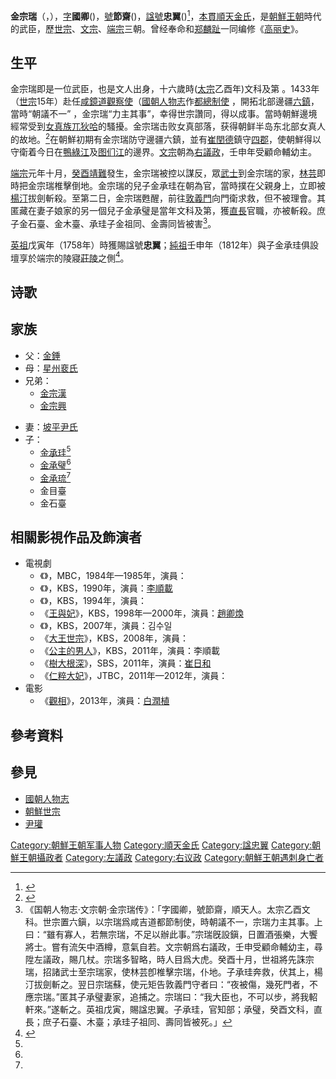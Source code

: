 {{noteTA
|1=zh:觀相; zh-tw:觀相大師：滅王風暴; zh-hk:觀相; zh-cn:观相;
}}
{{Infobox Korean name|
hangul=김종서|
hanja=金宗瑞|
rr=Kim Jongseo|
mr=Kim Chongsŏ|
}}
'''金宗瑞'''（{{lang|ko|'''김종서'''}}，{{bd|1383年||1453年|11月10日|catIdx=K金宗瑞}}），[[表字|字]]'''國卿'''({{lang|ko|국경}})，[[號|號]]'''節齋'''({{lang|ko|절제}})，[[諡號|諡號]]'''忠翼'''({{lang|ko|충익}})<ref>{{Cite web |url=http://yoksa.aks.ac.kr/jsp/aa/VolView.jsp?mode=&page=&fcs=&fcsd=&cf=&cd=&gb=&aa10up=&aa10no=kh2_je_a_vsu_B9C%5E2_001%20&aa15no=001&aa20no=B9C%5E2_001_0270&gnd1=&gnd2=&keywords=%E5%AE%97%E7%91%9E |title=端宗朝: 金宗瑞 |accessdate=2020-09-20 |archive-date=2019-07-01 |archive-url=https://web.archive.org/web/20190701033304/http://yoksa.aks.ac.kr/jsp/aa/VolView.jsp?mode=&page=&fcs=&fcsd=&cf=&cd=&gb=&aa10up=&aa10no=kh2_je_a_vsu_B9C%5E2_001%20&aa15no=001&aa20no=B9C%5E2_001_0270&gnd1=&gnd2=&keywords=%E5%AE%97%E7%91%9E |dead-url=no }}</ref>，[[本貫|本貫]][[順天金氏|順天金氏]]，是[[朝鮮王朝|朝鮮王朝]]時代的武臣，歷[[朝鮮世宗|世宗]]、[[朝鮮文宗|文宗]]、[[朝鮮端宗|端宗]]三朝。曾经奉命和[[郑麟趾|郑麟趾]]一同编修《[[高丽史|高丽史]]》。

== 生平 ==
金宗瑞即是一位武臣，也是文人出身，十六歲時([[朝鮮太宗|太宗]]乙酉年)文科及第 。1433年（[[朝鮮世宗|世宗]]15年）赴任[[咸鏡道|咸鏡道]][[觀察使|觀察使]]（[[國朝人物志|國朝人物志]]作[[都總制使|都總制使]] ，開拓北部邊疆[[東北六鎮|六鎮]]，當時“朝議不一” ，金宗瑞“力主其事”，幸得世宗讚同，得以成事。當時朝鮮邊境經常受到[[女真族|女真族]][[兀狄哈|兀狄哈]]的騷擾。金宗瑞击败女真部落，获得朝鲜半岛东北部女真人的故地。<ref>{{Cite web |url=http://www.neworldzj.com/Show.asp?id=22744&data=JP |title=世宗的儒家人本主义 |access-date=2010-04-10 |archive-url=https://web.archive.org/web/20160304132448/http://www.neworldzj.com/Show.asp?id=22744&data=JP |archive-date=2016-03-04 |dead-url=yes }}</ref>在朝鮮初期有金宗瑞防守邊疆六鎮，並有[[崔閏德|崔閏德]]鎮守[[西北四郡|四郡]]，使朝鮮得以守衛着今日在[[鴨綠江|鴨綠江]]及[[图们江|图们江]]的邊界。[[朝鮮文宗|文宗]]朝為[[右議政|右議政]]，壬申年受顧命輔幼主。

[[朝鮮端宗|端宗]]元年十月，[[癸酉靖難|癸酉靖難]]發生，金宗瑞被控以謀反，眾[[武士|武士]]到金宗瑞的家，[[林芸|林芸]]即時把金宗瑞椎擊倒地。金宗瑞的兒子金承珪在朝為官，當時撲在父親身上，立即被[[楊汀|楊汀]]拔劍斬殺。至第二日，金宗瑞甦醒，前往[[敦義門|敦義門]]向門衛求救，但不被理會。其匿藏在妻子娘家的另一個兒子金承璧是當年文科及第，獲[[直長|直長]]官職，亦被斬殺。庶子金石臺、金木臺、承珪子金祖同、金壽同皆被害<ref name="国朝人物志">《国朝人物志·文宗朝·金宗瑞传》：「字國卿，號節齋，順天人。太宗乙酉文科。世宗置六鎭，以宗瑞爲咸吉道都節制使，時朝議不一，宗瑞力主其事。上曰：“雖有寡人，若無宗瑞，不足以辦此事。”宗瑞旣設鎭，日置酒張樂，大饗將士。嘗有流矢中酒樽，意氣自若。文宗朝爲右議政，壬申受顧命輔幼主，尋陞左議政，賜几杖。宗瑞多智略，時人目爲大虎。癸酉十月，世祖將先誅宗瑞，招諸武士至宗瑞家，使林芸卽椎擊宗瑞，仆地。子承珪奔救，伏其上，楊汀拔劍斬之。翌日宗瑞蘇，使元矩告敦義門守者曰：“夜被傷，幾死門者，不應宗瑞。”匿其子承璧妻家，追捕之。宗瑞曰：“我大臣也，不可以步，將我軺軒來。”遂斬之。英祖戊寅，賜諡忠翼。子承珪，官知部；承璧，癸酉文科，直長；庶子石臺、木臺；承珪子祖同、壽同皆被死。」</ref>。

[[朝鮮英祖|英祖]]戊寅年（1758年）時獲賜諡號'''忠翼'''；[[朝鮮純祖|純祖]]壬申年（1812年）與子金承珪俱設壇享於端宗的陵寢[[朝鮮莊陵|莊陵]]之側<ref name=Jomyeong>{{cite web|url=http://yoksa.aks.ac.kr/jsp/aa/VolView.jsp?mode=&page=&fcs=&fcsd=&cf=&cd=&gb=&aa10up=&aa10no=kh2_je_a_vsu_B9C^2_001%20&aa15no=001&aa20no=B9C^2_001_0327&gnd1=&gnd2=&keywords=%E5%BF%A0%E7%BF%BC%E5%85%AC%E9%87%91%E5%AE%97%E7%91%9E|title=한국역사정보통합시스템[한국학중앙연구원]: (端宗朝)趙銘|accessdate=2009-05-27}}</ref>。

==诗歌==
{{cquote|朔风吹树梢，寒月照雪梅。手执长宝剑，屹立在万里边寨。一声呼啸脱口出，何物敢当我气概？———金宗瑞时调《朔风》译诗{{r|韦旭昇|page=180}}}}
{{cquote|白头山上插旌旗，图们江边洗战马。腐儒之辈！吾辈同为大丈夫，且看何人凌烟阁上肖像挂？——金宗瑞时调《白头山》译诗{{r|韦旭昇|page=180-181}}}}

==家族==
*父：[[金錘|金錘]]
*母：[[星州裵氏|星州裵氏]]
*兄弟：
**[[金宗漢|金宗漢]]
**[[金宗興|金宗興]]

*妻：[[坡平尹氏|坡平尹氏]]
*子：
**[[金承珪|金承珪]]<ref name="国朝人物志"/>
**[[金承璧|金承璧]]<ref name="国朝人物志"/>
**[[金承琉|金承琉]]<ref name="国朝人物志"/>
**金目臺
**金石臺

== 相關影視作品及飾演者 ==
*電視劇
**《{{tsl|ko|설중매|}}》，MBC，1984年—1985年，演員：{{link-ko|田雲|전운}}
**《{{link-ko|破天舞|파천무}}》，KBS，1990年，演員：[[李順載|李順載]]
**《{{link-ko|韓明澮 (電視劇)|한명회 (드라마)|韓明澮}}》，KBS，1994年，演員：{{link-ko|林東眞|임동진}}
**《[[王與妃|王與妃]]》，KBS，1998年—2000年，演員：[[趙卿煥|趙卿煥]]
**《{{link-ko|死六臣 (電視劇)|사육신 (드라마)|死六臣}}》，KBS，2007年，演員：김수일
**《[[大王世宗|大王世宗]]》，KBS，2008年，演員：{{link-ko|李秉旭|이병욱 (배우)}}
**《[[公主的男人|公主的男人]]》，KBS，2011年，演員：李順載
**《[[樹大根深|樹大根深]]》，SBS，2011年，演員：[[崔日和|崔日和]]
**《[[仁粹大妃_(電視劇)|仁粹大妃]]》，JTBC，2011年—2012年，演員：{{link-ko|漢仁守|한인수 (배우)}}
*電影
**《[[觀相|觀相]]》，2013年，演員：[[白潤植|白潤植]]

== 參考資料 ==
{{Reflist|refs=
<ref name="韦旭昇">{{cite book |author=韦旭昇著 |coauthors= |title=《韩国文学史》|year=2008年7月 |publisher=北京大学出版社 |location=北京|ISBN=978-7-301-14042-0}}</ref>
}}

== 參見 ==
*[[國朝人物志|國朝人物志]]
*[[朝鮮世宗|朝鮮世宗]]
*[[尹瓘|尹瓘]]

{{朝鮮王朝攝政}}
{{左議政}}
{{右議政}}
{{normdaten}}
[[Category:朝鮮王朝军事人物|Category:朝鮮王朝军事人物]]
[[Category:順天金氏|Category:順天金氏]]
[[Category:諡忠翼|Category:諡忠翼]]
[[Category:朝鮮王朝攝政者|Category:朝鮮王朝攝政者]]
[[Category:左議政|Category:左議政]]
[[Category:右议政|Category:右议政]]
[[Category:朝鮮王朝遇刺身亡者|Category:朝鮮王朝遇刺身亡者]]